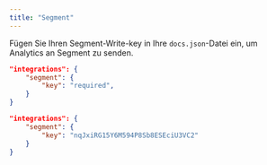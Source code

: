 ```yaml
---
title: "Segment"
---
```


Fügen Sie Ihren Segment-Write-key in Ihre `docs.json`-Datei ein, um Analytics an Segment zu senden.

<CodeGroup>

```json Analytics-Optionen in docs.json
"integrations": {
    "segment": {
        "key": "required",
    }
}
```

```json Beispiel
"integrations": {
    "segment": {
        "key": "nqJxiRG15Y6M594P8Sb8ESEciU3VC2"
    }
}
```

</CodeGroup>